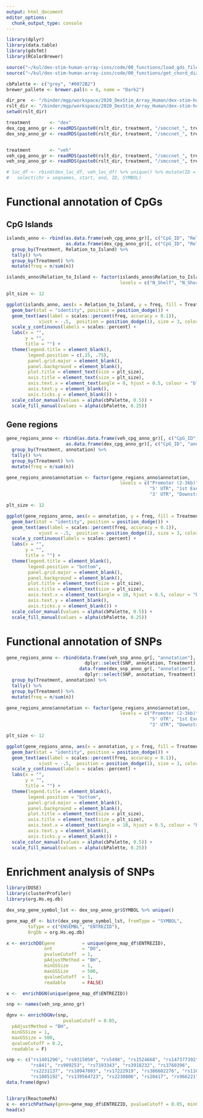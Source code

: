 ```yaml
---
output: html_document
editor_options: 
  chunk_output_type: console
---
```

```r
library(dplyr)
library(data.table)
library(gdsfmt)
library(RColorBrewer)

source("~/kul/dex-stim-human-array-isns/code/00_functions/load_gds_files.R")
source("~/kul/dex-stim-human-array-isns/code/00_functions/get_chord_diagramm.R")

cbPalette <- c("grey", "#0072B2")
brewer_pallete <- brewer.pal(n = 8, name = "Dark2")
```

```r
dir_pre  <- "/binder/mgp/workspace/2020_DexStim_Array_Human/dex-stim-human-isns/"
rslt_dir <- "/binder/mgp/workspace/2020_DexStim_Array_Human/dex-stim-human-isns/results/5_fold_cv/all/"
setwd(rslt_dir)
```

```r
treatment       <- "dex"
dex_cpg_anno_gr <- readRDS(paste0(rslt_dir, treatment, "/smccnet_", treatment, "_cpgs_annotated.rds"))
dex_snp_anno_gr <- readRDS(paste0(rslt_dir, treatment, "/smccnet_", treatment, "_snps_annotated.rds"))


treatment       <- "veh"
veh_cpg_anno_gr <- readRDS(paste0(rslt_dir, treatment, "/smccnet_", treatment, "_cpgs_annotated.rds"))
veh_snp_anno_gr <- readRDS(paste0(rslt_dir, treatment, "/smccnet_", treatment, "_snps_annotated.rds"))

# loc_df <- rbind(dex_loc_df, veh_loc_df) %>% unique() %>% mutate(ID = rownames(loc_df)) %>%
#   select(chr = seqnames, start, end, ID, SYMBOL)
```

# Functional annotation of CpGs

## CpG Islands

```r
islands_anno <- rbind(as.data.frame(veh_cpg_anno_gr)[, c("CpG_ID", "Relation_to_Island")] %>% mutate(Treatment = "Baseline"),
                      as.data.frame(dex_cpg_anno_gr)[, c("CpG_ID", "Relation_to_Island")] %>% mutate(Treatment = "GR-stimulated")) %>% 
  group_by(Treatment, Relation_to_Island) %>% 
  tally() %>%
  group_by(Treatment) %>%
  mutate(freq = n/sum(n)) 

islands_anno$Relation_to_Island <- factor(islands_anno$Relation_to_Island, 
                                          levels = c("N_Shelf", "N_Shore", "Island", "S_Shore", "S_Shelf", "OpenSea"))
```

```r
plt_size <- 12

ggplot(islands_anno, aes(x = Relation_to_Island, y = freq, fill = Treatment, color = Treatment)) + 
  geom_bar(stat = "identity", position = position_dodge()) +
  geom_text(aes(label = scales::percent(freq, accuracy = 0.1)),
            vjust = -.5,  position = position_dodge(1), size = 3, color = "black") +
  scale_y_continuous(labels = scales::percent) +
  labs(x = "",
       y = "", 
       title = "") +
  theme(legend.title = element_blank(), 
        legend.position = c(.15, .75),
        panel.grid.major = element_blank(),
        panel.background = element_blank(),
        plot.title = element_text(size = plt_size),
        axis.title = element_text(size = plt_size),
        axis.text.x = element_text(angle = 0, hjust = 0.5, colour = "black"),
        axis.text.y = element_blank(),
        axis.ticks.y = element_blank()) +
  scale_color_manual(values = alpha(cbPalette, 0.5)) +
  scale_fill_manual(values = alpha(cbPalette, 0.25))
```

## Gene regions 

```r
gene_regions_anno <- rbind(as.data.frame(veh_cpg_anno_gr)[, c("CpG_ID", "annotation")] %>% mutate(Treatment = "Baseline"),
                      as.data.frame(dex_cpg_anno_gr)[, c("CpG_ID", "annotation")] %>% mutate(Treatment = "GR-stimulated")) %>% 
  group_by(Treatment, annotation) %>% 
  tally() %>%
  group_by(Treatment) %>%
  mutate(freq = n/sum(n)) 

gene_regions_anno$annotation <- factor(gene_regions_anno$annotation, 
                                          levels = c("Promoter (2-3kb)", "Promoter (1-2kb)", "Promoter (<=1kb)",
                                                     "5' UTR", "1st Exon", "1st Intron", "Other Exon", "Other Intron",
                                                     "3' UTR", "Downstream (<=300)", "Distal Intergenic"))
```


```r
plt_size <- 12

ggplot(gene_regions_anno, aes(x = annotation, y = freq, fill = Treatment, color = Treatment)) + 
  geom_bar(stat = "identity", position = position_dodge()) +
  geom_text(aes(label = scales::percent(freq, accuracy = 0.1)),
            vjust = -.5,  position = position_dodge(1), size = 3, color = "black") +
  scale_y_continuous(labels = scales::percent) +
  labs(x = "",
       y = "", 
       title = "") +
  theme(legend.title = element_blank(), 
        legend.position = "bottom",
        panel.grid.major = element_blank(),
        panel.background = element_blank(),
        plot.title = element_text(size = plt_size),
        axis.title = element_text(size = plt_size),
        axis.text.x = element_text(angle = 10, hjust = 0.5, colour = "black"),
        axis.text.y = element_blank(),
        axis.ticks.y = element_blank()) +
  scale_color_manual(values = alpha(cbPalette, 0.5)) +
  scale_fill_manual(values = alpha(cbPalette, 0.25))
```

# Functional annotation of SNPs

```r
gene_regions_anno <- rbind(data.frame(veh_snp_anno_gr[, "annotation"], SNP = names(veh_snp_anno_gr), Treatment = "Baseline") %>% 
                             dplyr::select(SNP, annotation, Treatment),
                           data.frame(dex_snp_anno_gr[, "annotation"], SNP = names(dex_snp_anno_gr), Treatment = "GR-stimulated") %>% 
                             dplyr::select(SNP, annotation, Treatment)) %>%
  group_by(Treatment, annotation) %>% 
  tally() %>%
  group_by(Treatment) %>%
  mutate(freq = n/sum(n)) 

gene_regions_anno$annotation <- factor(gene_regions_anno$annotation, 
                                          levels = c("Promoter (2-3kb)", "Promoter (1-2kb)", "Promoter (<=1kb)",
                                                     "5' UTR", "1st Exon", "1st Intron", "Other Exon", "Other Intron",
                                                     "3' UTR", "Downstream (<=300)", "Distal Intergenic"))
```


```r
plt_size <- 12

ggplot(gene_regions_anno, aes(x = annotation, y = freq, fill = Treatment, color = Treatment)) + 
  geom_bar(stat = "identity", position = position_dodge()) +
  geom_text(aes(label = scales::percent(freq, accuracy = 0.1)),
            vjust = -.5,  position = position_dodge(1), size = 3, color = "black") +
  scale_y_continuous(labels = scales::percent) +
  labs(x = "",
       y = "", 
       title = "") +
  theme(legend.title = element_blank(), 
        legend.position = "bottom",
        panel.grid.major = element_blank(),
        panel.background = element_blank(),
        plot.title = element_text(size = plt_size),
        axis.title = element_text(size = plt_size),
        axis.text.x = element_text(angle = 10, hjust = 0.5, colour = "black"),
        axis.text.y = element_blank(),
        axis.ticks.y = element_blank()) +
  scale_color_manual(values = alpha(cbPalette, 0.5)) +
  scale_fill_manual(values = alpha(cbPalette, 0.25))
```

# Enrichment analysis of SNPs

```r
library(DOSE)
library(clusterProfiler)
library(org.Hs.eg.db)

dex_snp_gene_symbol_lst <- dex_snp_anno_gr$SYMBOL %>% unique()

gene_map_df <- bitr(dex_snp_gene_symbol_lst, fromType = "SYMBOL",
        toType = c("ENSEMBL", "ENTREZID"),
        OrgDb = org.Hs.eg.db)

x <- enrichDO(gene          = unique(gene_map_df$ENTREZID),
              ont           = "DO",
              pvalueCutoff  = 1,
              pAdjustMethod = "BH",
              minGSSize     = 1,
              maxGSSize     = 500,
              qvalueCutoff  = 1,
              readable      = FALSE)

x <-  enrichDGN(unique(gene_map_df$ENTREZID))

snp <- names(veh_snp_anno_gr)

dgnv <- enrichDGNv(snp,
                     pvalueCutoff = 0.05,
  pAdjustMethod = "BH",
  minGSSize = 1,
  maxGSSize = 500,
  qvalueCutoff = 0.2,
  readable = F)

snp <- c("rs1401296", "rs9315050", "rs5498", "rs1524668", "rs147377392",
         "rs841", "rs909253", "rs7193343", "rs3918232", "rs3760396",
         "rs2231137", "rs10947803", "rs17222919", "rs386602276", "rs11053646",
         "rs1805192", "rs139564723", "rs2230806", "rs20417", "rs966221")
data.frame(dgnv)


library(ReactomePA)
x <- enrichPathway(gene=gene_map_df$ENTREZID, pvalueCutoff = 0.05, minGSSize = 1, readable=TRUE)
head(x)
```


